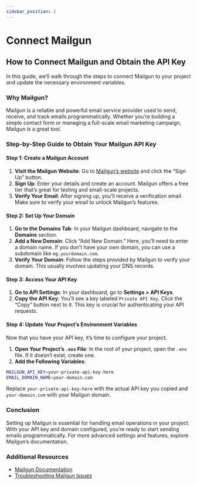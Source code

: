 ```yaml
---
sidebar_position: 2
---
```



# Connect Mailgun

## How to Connect Mailgun and Obtain the API Key

In this guide, we’ll walk through the steps to connect Mailgun to your project and update the necessary environment variables.

### Why Mailgun?

Mailgun is a reliable and powerful email service provider used to send, receive, and track emails programmatically. Whether you’re building a simple contact form or managing a full-scale email marketing campaign, Mailgun is a great tool.

### Step-by-Step Guide to Obtain Your Mailgun API Key

#### Step 1: Create a Mailgun Account

1. **Visit the Mailgun Website**: Go to [Mailgun’s website](https://www.mailgun.com) and click the “Sign Up” button.
2. **Sign Up**: Enter your details and create an account. Mailgun offers a free tier that’s great for testing and small-scale projects.
3. **Verify Your Email**: After signing up, you’ll receive a verification email. Make sure to verify your email to unlock Mailgun’s features.

#### Step 2: Set Up Your Domain

1. **Go to the Domains Tab**: In your Mailgun dashboard, navigate to the **Domains** section.
2. **Add a New Domain**: Click “Add New Domain.” Here, you’ll need to enter a domain name. If you don’t have your own domain, you can use a subdomain like `mg.yourdomain.com`.
3. **Verify Your Domain**: Follow the steps provided by Mailgun to verify your domain. This usually involves updating your DNS records.

#### Step 3: Access Your API Key

1. **Go to API Settings**: In your dashboard, go to **Settings > API Keys**.
2. **Copy the API Key**: You’ll see a key labeled `Private API Key`. Click the “Copy” button next to it. This key is crucial for authenticating your API requests.

#### Step 4: Update Your Project’s Environment Variables

Now that you have your API key, it’s time to configure your project.

1. **Open Your Project’s `.env` File**: In the root of your project, open the `.env` file. If it doesn’t exist, create one.
2. **Add the Following Variables**:

```bash
MAILGUN_API_KEY=your-private-api-key-here
EMAIL_DOMAIN_NAME=your-domain.com
```

Replace `your-private-api-key-here` with the actual API key you copied and `your-domain.com` with your Mailgun domain.

### Conclusion

Setting up Mailgun is essential for handling email operations in your project. With your API key and domain configured, you’re ready to start sending emails programmatically. For more advanced settings and features, explore Mailgun’s documentation.

### Additional Resources

- [Mailgun Documentation](https://documentation.mailgun.com/)
- [Troubleshooting Mailgun Issues](https://help.mailgun.com/hc/en-us)